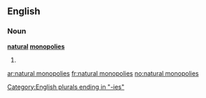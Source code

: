 ==English==

===Noun===
'''[[natural]] [[monopolies]]'''

# {{plural of|natural monopoly}}

[[Category:English plurals ending in "-ies"]]

[[ar:natural monopolies]]
[[fr:natural monopolies]]
[[no:natural monopolies]]